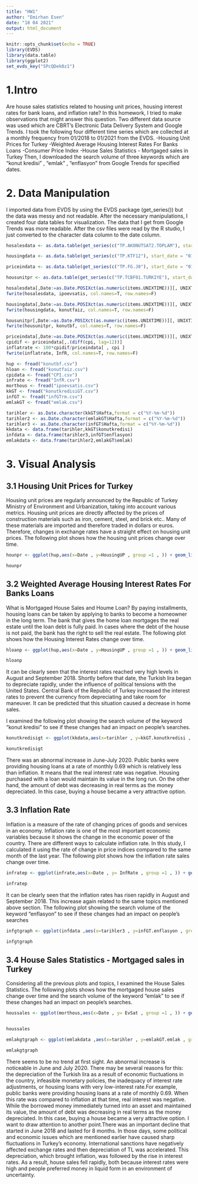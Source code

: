 ```yaml
---
title: "HW1"
author: "Emirhan Esen"
date: "18 04 2021"
output: html_document
---
```


```r
knitr::opts_chunk$set(echo = TRUE)
library(EVDS)
library(data.table)
library(ggplot2)
set_evds_key("5PcQDek0z1")

```

# 1.Intro
Are house sales statistics related to housing unit prices, housing interest rates for bank loans, and inflation rate? In this homework, I tried to make observations that might answer this question. Two different data source was used which are CBRT’s Electronic Data Delivery System and Google Trends. I took the following four different time series which are collected at a monthly frequency from 01/2018 to 01/2021 from the EVDS.
-Housing Unit Prices for Turkey 
-Weighted Average Housing Interest Rates For Banks Loans
-Consumer Price Index
-House Sales Statistics - Mortgaged sales in Turkey
Then, I downloaded the search volume of three keywords which are "konut kredisi" , "emlak" , "enflasyon" from Google Trends for specified dates. 

# 2. Data Manipulation
I imported data from EVDS by using the EVDS package (get_series()) but the data was messy and not readable. After the necessary manipulations, I created four data tables for visualization. The data that I get from Google Trends was more readable. After the csv files were read by the R studio, I just converted to the character data column to the date column.  

```r
hosalesdata <- as.data.table(get_series(c("TP.AKONUTSAT2.TOPLAM"), start_date = "01-01-2018", end_date = "01-01-2021"))

housingdata <- as.data.table(get_series(c("TP.KTF12"), start_date = "01-01-2018", end_date = "01-01-2021"))

priceindata <- as.data.table(get_series(c("TP.FG.J0"), start_date = "01-01-2017", end_date = "01-01-2021"))

housunitpr <- as.data.table(get_series(c("TP.TCBF01.TURKIYE"), start_date = "01-01-2018", end_date = "01-01-2021"))

hosalesdata[,Date:=as.Date.POSIXct(as.numeric(items.UNIXTIME))][, UNIXTIME:= NULL]
fwrite(hosalesdata, ipoevsatis, col.names=T, row.names=F)

housingdata[,Date:=as.Date.POSIXct(as.numeric(items.UNIXTIME))][, UNIXTIME:= NULL]
fwrite(housingdata, konutfaiz, col.names=T, row.names=F)

housunitpr[,Date:=as.Date.POSIXct(as.numeric(items.UNIXTIME))][, UNIXTIME:= NULL]
fwrite(housunitpr, konutbf, col.names=T, row.names=F)

priceindata[,Date:=as.Date.POSIXct(as.numeric(items.UNIXTIME))][, UNIXTIME:= NULL]
cpidif <- priceindata[,.(diff(cpi, lag=12))]
inflatrate <- 100*cpidif/priceindata[ , cpi ]
fwrite(inflatrate, InfR, col.names=T, row.names=F)

```

```r
hup <- fread("konutbf.csv")
hloan <- fread("konutfaiz.csv")
cpidata <- fread("CPI.csv")
infrate <- fread("InfR.csv")
morthous <- fread("ipoevsatis.csv")
kkGT <- fread("konutkredisiGT.csv")
infGT <- fread("infGTrm.csv")
emlakGT <- fread("emlak.csv")

tarihler <- as.Date.character(kkGT$Hafta,format = c("%Y-%m-%d"))
tarihler2 <- as.Date.character(emlakGT$Hafta,format = c("%Y-%m-%d"))
tarihler3 <- as.Date.character(infGT$Hafta,format = c("%Y-%m-%d"))
kkdata <- data.frame(tarihler,kkGT$konutkredisi)
infdata <- data.frame(tarihler3,infGT$enflasyon)
emlakdata <- data.frame(tarihler2,emlakGT$emlak)

```

# 3. Visual Analysis

## 3.1 Housing Unit Prices for Turkey

Housing unit prices are regularly announced by the Republic of Turkey Ministry of Environment and Urbanization, taking into account various metrics. Housing unit prices are directly affected by the prices of construction materials such as iron, cement, steel, and brick etc.. Many of these materials are imported and therefore traded in dollars or euros. Therefore, changes in exchange rates have a straight effect on housing unit prices. The following plot shows how the housing unit prices change over time.

```r

hounpr <- ggplot(hup,aes(x=Date , y=HousingUP , group =1 , )) + geom_line() + labs(title = "Housing Unit Prices for Turkey between 2018-2021", x = "Date", y = "Housing Unit Prices - TL/sq m") + theme_minimal() +  theme(axis.text.x = element_text(angle = 90))

hounpr

```

## 3.2 Weighted Average Housing Interest Rates For Banks Loans

What is Mortgaged House Sales and Houme Loan? By paying installments, housing loans can be taken by applying to banks to become a homeowner in the long term.  The bank that gives the home loan mortgages the real estate until the loan debt is fully paid. In cases where the debt of the house is not paid, the bank has the right to sell the real estate. The following plot shows how the Housing Interest Rates change over time. 

```r

hloanp <- ggplot(hup,aes(x=Date , y=HousingUP , group =1 , )) + geom_line() + labs(title = "Weighted Average Housing Interest Rates For Banks Loans between 2018-2021", x = "Date", y = "Interest Rates (TRY) %") + theme_minimal() +  theme(axis.text.x = element_text(angle = 90))

hloanp
```

It can be clearly seen that the interest rates reached very high levels in August and September 2018. Shortly before that date, the Turkish lira began to depreciate rapidly, under the influence of political tensions with the United States. Central Bank of the Republic of Turkey increased the interest rates to prevent the currency from depreciating and take room for maneuver. It can be predicted that this situation caused a decrease in home sales.

I examined the following plot showing the search volume of the keyword "konut kredisi" to see if these changes had an impact on people's searches.

```r

konutkredisigt <- ggplot(kkdata,aes(x=tarihler , y=kkGT.konutkredisi , group =1 , )) + geom_line() + labs(title = "Search Volumes of konut kredisi in Turkey between 2018-2021 ", x = "Date", y = "Search Volumes") + theme_minimal() +  theme(axis.text.x = element_text(angle = 90)) + scale_x_date(date_breaks = "1 months")

konutkredisigt
```

There was an abnormal increase in June-July 2020. Public banks were providing housing loans at a rate of monthly 0.69 which is relatively less than inflation. It means that the real interest rate was negative. Housing purchased with a loan would maintain its value in the long run. On the other hand, the amount of debt was decreasing in real terms as the money depreciated. In this case, buying a house became a very attractive option.

## 3.3 Inflation Rate

Inflation is a measure of the rate of changing prices of goods and services in an economy. Inflation rate is one of the most important economic variables because it shows the change in the economic power of the country. There are different ways to calculate inflation rate. In this study, I calculated it using the rate of change in price indices compared to the same month of the last year. The following plot shows how the inflation rate sales change over time. 

```r

infratep <- ggplot(infrate,aes(x=Date , y= InfRate , group =1 , )) + geom_line() + labs(title = "Inflation Rate between 2018-2021", x = "Date", y = "Inflation Rate") + theme_minimal() +  theme(axis.text.x = element_text(angle = 90))

infratep

```
It can be clearly seen that the inflation rates has risen rapidly in August and September 2018. This increase again related to the same topics mentioned above section. The following plot showing the search volume of the keyword "enflasyon" to see if these changes had an impact on people's searches

```r

infgtgraph <- ggplot(infdata ,aes(x=tarihler3 , y=infGT.enflasyon , group =1 , )) + geom_line() + labs(title = "Search Volumes of emlak in Turkey between 2018-2021 ", x = "Date", y = "Search Volumes") + theme_minimal() +  theme(axis.text.x = element_text(angle = 90)) + scale_x_date(date_breaks = "1 months")

infgtgraph


```


## 3.4 House Sales Statistics - Mortgaged sales in Turkey

Considering all the previous plots and topics, I examined the House Sales Statistics. The following plots shows how the mortgaged house sales change over time and the search volume of the keyword "emlak" to see if these changes had an impact on people's searches. 

```r

houssales <- ggplot(morthous,aes(x=Date , y= EvSat , group =1 , )) + geom_line() + labs(title = "House Sales Statistics in Turkey - Mortgaged sales between 2018-2021", x = "Date", y = "House Sales") + theme_minimal() +  theme(axis.text.x = element_text(angle = 90))


houssales

```

```r

emlakgtgraph <- ggplot(emlakdata ,aes(x=tarihler , y=emlakGT.emlak , group =1 , )) + geom_line() + labs(title = "Search Volumes of emlak in Turkey between 2018-2021 ", x = "Date", y = "Search Volumes") + theme_minimal() +  theme(axis.text.x = element_text(angle = 90)) + scale_x_date(date_breaks = "1 months")

emlakgtgraph

```

There seems to be no trend at first sight. An abnormal increase is noticeable in June and July 2020. There may be several reasons for this: the depreciation of the Turkish lira as a result of economic fluctuations in the country, infeasible monetary policies, the inadequacy of interest rate adjustments, or housing loans with very low-interest rate.For example, public banks were providing housing loans at a rate of monthly 0.69. When this rate was compared to inflation at that time, real interest was negative. While the borrowed money immediately turned into an asset and maintained its value, the amount of debt was decreasing in real terms as the money depreciated. In this case, buying a house became a very attractive option. I want to draw attention to another point.There was an important decline that started in June 2018 and lasted for 8 months. In those days, some political and economic issues which are mentioned earlier have caused sharp fluctuations in Turkey's economy. International sanctions have negatively affected exchange rates and then depreciation of TL was accelerated. This depreciation, which brought inflation, was followed by the rise in interest rates. As a result, house sales fell rapidly, both because interest rates were high and people preferred money in liquid form in an environment of uncertainty.  


